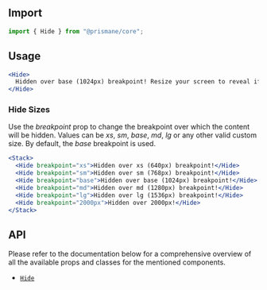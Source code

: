 ## Import

```js
import { Hide } from "@prismane/core";
```

## Usage

```jsx preview
<Hide>
  Hidden over base (1024px) breakpoint! Resize your screen to reveal if hidden.
</Hide>
```

### Hide Sizes

Use the _breakpoint_ prop to change the breakpoint over which the content will be hidden. Values can be _xs_, _sm_, _base_, _md_, _lg_ or any other valid custom size. By default, the _base_ breakpoint is used.

```jsx preview
<Stack>
  <Hide breakpoint="xs">Hidden over xs (640px) breakpoint!</Hide>
  <Hide breakpoint="sm">Hidden over sm (768px) breakpoint!</Hide>
  <Hide breakpoint="base">Hidden over base (1024px) breakpoint!</Hide>
  <Hide breakpoint="md">Hidden over md (1280px) breakpoint!</Hide>
  <Hide breakpoint="lg">Hidden over lg (1536px) breakpoint!</Hide>
  <Hide breakpoint="2000px">Hidden over 2000px!</Hide>
</Stack>
```

## API

Please refer to the documentation below for a comprehensive overview of all the available props and classes for the mentioned components.

- [`Hide`](/docs/components-api/layout/hide-api)

